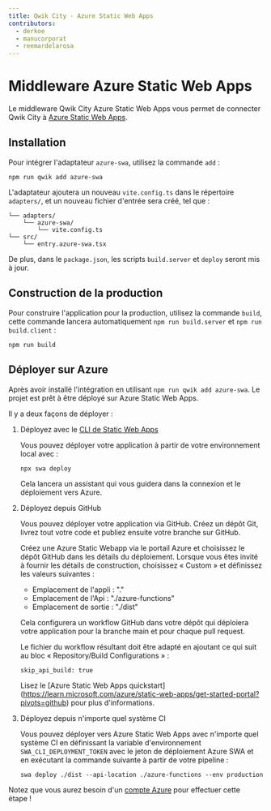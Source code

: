 ```yaml
---
title: Qwik City - Azure Static Web Apps
contributors:
  - derkoe
  - manucorporat
  - reemardelarosa
---
```


# Middleware Azure Static Web Apps

Le middleware Qwik City Azure Static Web Apps vous permet de connecter Qwik City à [Azure Static Web Apps](https://learn.microsoft.com/azure/static-web-apps/).

## Installation

Pour intégrer l'adaptateur `azure-swa`, utilisez la commande `add` :

```shell
npm run qwik add azure-swa
```

L'adaptateur ajoutera un nouveau `vite.config.ts` dans le répertoire `adapters/`, et un nouveau fichier d'entrée sera créé, tel que :

```
└── adapters/
    └── azure-swa/
        └── vite.config.ts
└── src/
    └── entry.azure-swa.tsx
```

De plus, dans le `package.json`, les scripts `build.server` et `deploy` seront mis à jour.

## Construction de la production

Pour construire l'application pour la production, utilisez la commande `build`, cette commande lancera automatiquement `npm run build.server` et `npm run build.client` :

```shell
npm run build
```

## Déployer sur Azure

Après avoir installé l'intégration en utilisant `npm run qwik add azure-swa`. Le projet est prêt à être déployé sur Azure Static Web Apps.

Il y a deux façons de déployer :

1. Déployez avec le [CLI de Static Web Apps](https://azure.github.io/static-web-apps-cli/)

   Vous pouvez déployer votre application à partir de votre environnement local avec :

   ```shell
   npx swa deploy
   ```

   Cela lancera un assistant qui vous guidera dans la connexion et le déploiement vers Azure.

2. Déployez depuis GitHub

   Vous pouvez déployer votre application via GitHub. Créez un dépôt Git, livrez tout votre code et publiez ensuite votre branche sur GitHub.

   Créez une Azure Static Webapp via le portail Azure et choisissez le dépôt GitHub dans les détails du déploiement. Lorsque vous êtes invité à fournir les détails de construction, choisissez « Custom » et définissez les valeurs suivantes :

   - Emplacement de l'appli : "."
   - Emplacement de l'Api : "./azure-functions"
   - Emplacement de sortie : "./dist"

   Cela configurera un workflow GitHub dans votre dépôt qui déploiera votre application pour la branche main et pour chaque pull request.

   Le fichier du workflow résultant doit être adapté en ajoutant ce qui suit au bloc « Repository/Build Configurations » :
   ```
   skip_api_build: true
   ```

   Lisez le [Azure Static Web Apps quickstart] (https://learn.microsoft.com/azure/static-web-apps/get-started-portal?pivots=github) pour plus d'informations.

3. Déployez depuis n'importe quel système CI

   Vous pouvez déployer vers Azure Static Web Apps avec n'importe quel système CI en définissant la variable d'environnement `SWA_CLI_DEPLOYMENT_TOKEN` avec le jeton de déploiement Azure SWA et en exécutant la commande suivante à partir de votre pipeline :

   ```
   swa deploy ./dist --api-location ./azure-functions --env production
   ```

Notez que vous aurez besoin d'un [compte Azure](https://signup.azure.com/) pour effectuer cette étape !
